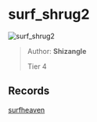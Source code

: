 
# surf_shrug2

![surf_shrug2](https://raw.githubusercontent.com/Sayt123/SurfMapPics/Maps-and-bonuses/csgo/surf_shrug2.jpg)

> Author: **Shizangle**
>
> Tier 4

## Records

[surfheaven](https://surfheaven.eu/map/surf_shrug2)
